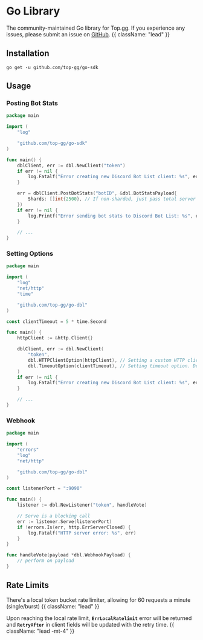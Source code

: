 # Go Library

The community-maintained Go library for Top.gg. If you experience any issues, please submit an issue on [GitHub](https://github.com/top-gg/go-sdk). {{ className: "lead" }}

## Installation
```
go get -u github.com/top-gg/go-sdk
```

## Usage

### Posting Bot Stats
```go
package main

import (
	"log"

	"github.com/top-gg/go-sdk"
)

func main() {
	dblClient, err := dbl.NewClient("token")
	if err != nil {
		log.Fatalf("Error creating new Discord Bot List client: %s", err)
	}

	err = dblClient.PostBotStats("botID", &dbl.BotStatsPayload{
		Shards: []int{2500}, // If non-sharded, just pass total server count as the only integer element
	})
	if err != nil {
		log.Printf("Error sending bot stats to Discord Bot List: %s", err)
	}

	// ...
}
```

### Setting Options
```go
package main

import (
	"log"
	"net/http"
	"time"

	"github.com/top-gg/go-dbl"
)

const clientTimeout = 5 * time.Second

func main() {
	httpClient := &http.Client{}

	dblClient, err := dbl.NewClient(
		"token",
		dbl.HTTPClientOption(httpClient), // Setting a custom HTTP client. Default is *http.Client with default timeout.
		dbl.TimeoutOption(clientTimeout), // Setting timeout option. Default is 3 seconds
	)
	if err != nil {
		log.Fatalf("Error creating new Discord Bot List client: %s", err)
	}

	// ...
}
```

### Webhook
```go
package main

import (
	"errors"
	"log"
	"net/http"

	"github.com/top-gg/go-dbl"
)

const listenerPort = ":9090"

func main() {
	listener := dbl.NewListener("token", handleVote)

	// Serve is a blocking call
	err := listener.Serve(listenerPort)
	if !errors.Is(err, http.ErrServerClosed) {
		log.Fatalf("HTTP server error: %s", err)
	}
}

func handleVote(payload *dbl.WebhookPayload) {
	// perform on payload
}
```

## Rate Limits
There's a local token bucket rate limiter, allowing for 60 requests a minute (single/burst) {{ className: "lead" }}

Upon reaching the local rate limit, **`ErrLocalRatelimit`** error will be returned and **`RetryAfter`** in client fields will be updated with the retry time. {{ className: "lead -mt-4" }}